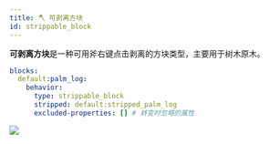 ```yaml
---
title: 🪓 可剥离方块
id: strippable_block
---
```


**可剥离方块**是一种可用斧右键点击剥离的方块类型，主要用于树木原木。

```yaml
blocks:
  default:palm_log:
    behavior:
      type: strippable_block
      stripped: default:stripped_palm_log
      excluded-properties: [] # 转变时忽略的属性
```

![](/img/strippable_block.png)
